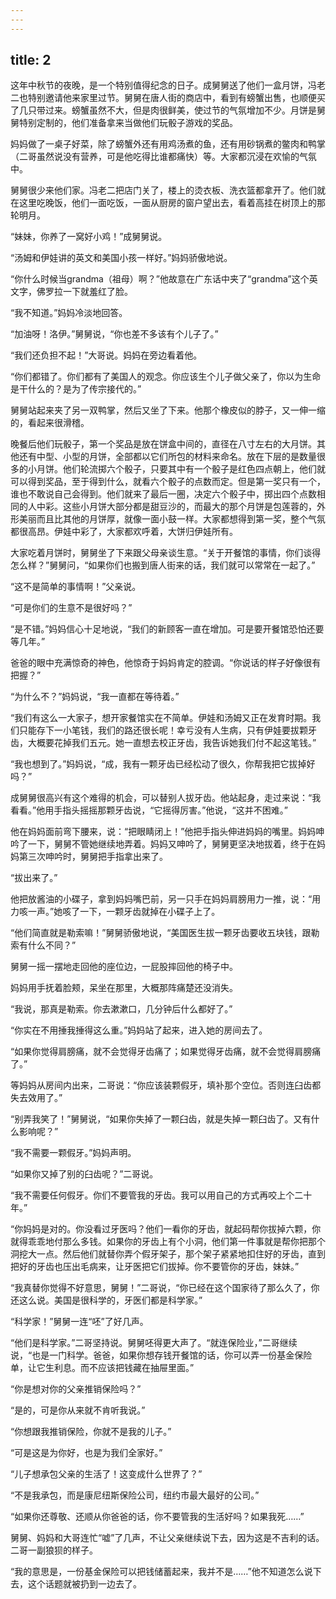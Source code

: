 ```yaml
---
---
---
```

title: 2
---



这年中秋节的夜晚，是一个特别值得纪念的日子。成舅舅送了他们一盒月饼，冯老二也特别邀请他来家里过节。舅舅在唐人街的商店中，看到有螃蟹出售，也顺便买了几只带过来。螃蟹虽然不大，但是肉很鲜美，使过节的气氛增加不少。月饼是舅舅特别定制的，他们准备拿来当做他们玩骰子游戏的奖品。

妈妈做了一桌子好菜，除了螃蟹外还有用鸡汤煮的鱼，还有用砂锅煮的鳖肉和鸭掌（二哥虽然说没有营养，可是他吃得比谁都痛快）等。大家都沉浸在欢愉的气氛中。

舅舅很少来他们家。冯老二把店门关了，楼上的烫衣板、洗衣篮都拿开了。他们就在这里吃晚饭，他们一面吃饭，一面从厨房的窗户望出去，看着高挂在树顶上的那轮明月。

“妹妹，你养了一窝好小鸡！”成舅舅说。

“汤姆和伊娃讲的英文和美国小孩一样好。”妈妈骄傲地说。

“你什么时候当grandma（祖母）啊？”他故意在广东话中夹了“grandma”这个英文字，佛罗拉一下就羞红了脸。

“我不知道。”妈妈冷淡地回答。

“加油呀！洛伊。”舅舅说，“你也差不多该有个儿子了。”

“我们还负担不起！”大哥说。妈妈在旁边看着他。

“你们都错了。你们都有了美国人的观念。你应该生个儿子做父亲了，你以为生命是干什么的？是为了传宗接代的。”

舅舅站起来夹了另一双鸭掌，然后又坐了下来。他那个橡皮似的脖子，又一伸一缩的，看起来很滑稽。

晚餐后他们玩骰子，第一个奖品是放在饼盒中间的，直径在八寸左右的大月饼。其他还有中型、小型的月饼，全部都以它们所包的材料来命名。放在下层的是数量很多的小月饼。他们轮流掷六个骰子，只要其中有一个骰子是红色四点朝上，他们就可以得到奖品，至于得到什么，就看六个骰子的点数而定。但是第一奖只有一个，谁也不敢说自己会得到。他们就来了最后一圈，决定六个骰子中，掷出四个点数相同的人中彩。这些小月饼大部分都是甜豆沙的，而最大的那个月饼是包莲蓉的，外形美丽而且比其他的月饼厚，就像一面小鼓一样。大家都想得到第一奖，整个气氛都很高昂。伊娃中彩了，大家都欢呼着，大饼归伊娃所有。

大家吃着月饼时，舅舅坐了下来跟父母亲谈生意。“关于开餐馆的事情，你们谈得怎么样？”舅舅问，“如果你们也搬到唐人街来的话，我们就可以常常在一起了。”

“这不是简单的事情啊！”父亲说。

“可是你们的生意不是很好吗？”

“是不错。”妈妈信心十足地说，“我们的新顾客一直在增加。可是要开餐馆恐怕还要等几年。”

爸爸的眼中充满惊奇的神色，他惊奇于妈妈肯定的腔调。“你说话的样子好像很有把握？”

“为什么不？”妈妈说，“我一直都在等待着。”

“我们有这么一大家子，想开家餐馆实在不简单。伊娃和汤姆又正在发育时期。我们只能存下一小笔钱，我们的路还很长呢！幸亏没有人生病，只有伊娃要拔颗牙齿，大概要花掉我们五元。她一直想去校正牙齿，我告诉她我们付不起这笔钱。”

“我也想到了。”妈妈说，“成，我有一颗牙齿已经松动了很久，你帮我把它拔掉好吗？”

成舅舅很高兴有这个难得的机会，可以替别人拔牙齿。他站起身，走过来说：“我看看。”他用手指头摇摇那颗牙齿说，“它摇得厉害。”他说，“这并不困难。”

他在妈妈面前弯下腰来，说：“把眼睛闭上！”他把手指头伸进妈妈的嘴里。妈妈呻吟了一下，舅舅不管她继续地弄着。妈妈又呻吟了，舅舅更坚决地拔着，终于在妈妈第三次呻吟时，舅舅把手指拿出来了。

“拔出来了。”

他把放酱油的小碟子，拿到妈妈嘴巴前，另一只手在妈妈肩膀用力一推，说：“用力咳一声。”她咳了一下，一颗牙齿就掉在小碟子上了。

“他们简直就是勒索嘛！”舅舅骄傲地说，“美国医生拔一颗牙齿要收五块钱，跟勒索有什么不同？”

舅舅一摇一摆地走回他的座位边，一屁股摔回他的椅子中。

妈妈用手抚着脸颊，呆坐在那里，大概那阵痛楚还没消失。

“我说，那真是勒索。你去漱漱口，几分钟后什么都好了。”

“你实在不用捶我捶得这么重。”妈妈站了起来，进入她的房间去了。

“如果你觉得肩膀痛，就不会觉得牙齿痛了；如果觉得牙齿痛，就不会觉得肩膀痛了。”

等妈妈从房间内出来，二哥说：“你应该装颗假牙，填补那个空位。否则连臼齿都失去效用了。”

“别弄我笑了！”舅舅说，“如果你失掉了一颗臼齿，就是失掉一颗臼齿了。又有什么影响呢？”

“我不需要一颗假牙。”妈妈声明。

“如果你又掉了别的臼齿呢？”二哥说。

“我不需要任何假牙。你们不要管我的牙齿。我可以用自己的方式再咬上个二十年。”

“你妈妈是对的。你没看过牙医吗？他们一看你的牙齿，就起码帮你拔掉六颗，你就得乖乖地付那么多钱。如果你的牙齿上有个小洞，他们第一件事就是帮你把那个洞挖大一点。然后他们就替你弄个假牙架子，那个架子紧紧地扣住好的牙齿，直到把好的牙齿也压出毛病来，让牙医把它们拔掉。你不要管你的牙齿，妹妹。”

“我真替你觉得不好意思，舅舅！”二哥说，“你已经在这个国家待了那么久了，你还这么说。美国是很科学的，牙医们都是科学家。”

“科学家！”舅舅一连“呸”了好几声。

“他们是科学家。”二哥坚持说。舅舅呸得更大声了。“就连保险业，”二哥继续说，“也是一门科学。爸爸，如果你想存钱开餐馆的话，你可以弄一份基金保险单，让它生利息。而不应该把钱藏在抽屉里面。”

“你是想对你的父亲推销保险吗？”

“是的，可是你从来就不肯听我说。”

“你想跟我推销保险，你就不是我的儿子。”

“可是这是为你好，也是为我们全家好。”

“儿子想承包父亲的生活了！这变成什么世界了？”

“不是我承包，而是康尼纽斯保险公司，纽约市最大最好的公司。”

“如果你还尊敬、还顺从你爸爸的话，你不要管我的生活好吗？如果我死……”

舅舅、妈妈和大哥连忙“嘘”了几声，不让父亲继续说下去，因为这是不吉利的话。二哥一副狼狈的样子。

“我的意思是，一份基金保险可以把钱储蓄起来，我并不是……”他不知道怎么说下去，这个话题就被扔到一边去了。